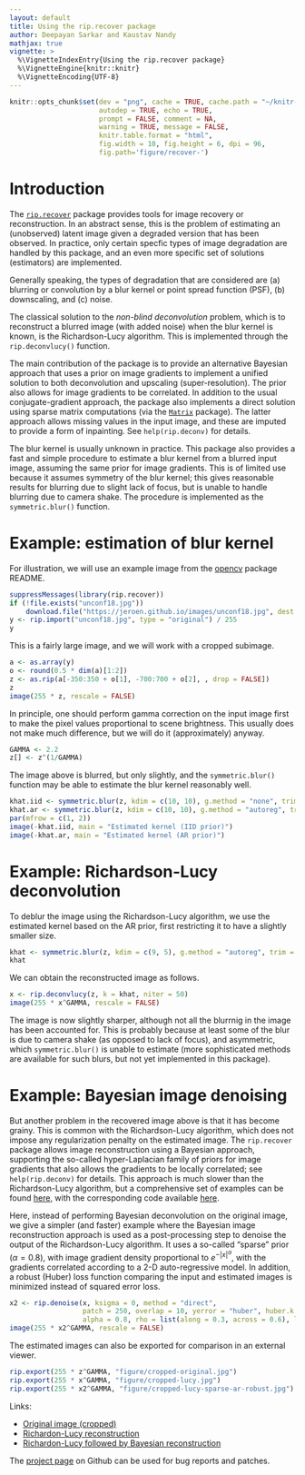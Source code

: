 ```yaml
---
layout: default
title: Using the rip.recover package
author: Deepayan Sarkar and Kaustav Nandy
mathjax: true
vignette: >
  %\VignetteIndexEntry{Using the rip.recover package}
  %\VignetteEngine{knitr::knitr}
  %\VignetteEncoding{UTF-8}
---
```



```r
knitr::opts_chunk$set(dev = "png", cache = TRUE, cache.path = "~/knitr-cache/rip/",
                      autodep = TRUE, echo = TRUE,
                      prompt = FALSE, comment = NA, 
                      warning = TRUE, message = FALSE,
                      knitr.table.format = "html",
                      fig.width = 10, fig.height = 6, dpi = 96,
                      fig.path='figure/recover-')
```



# Introduction

The
[`rip.recover`](https://github.com/deepayan/rip/tree/main/rip.recover)
package provides tools for image recovery or reconstruction. In an
abstract sense, this is the problem of estimating an (unobserved)
latent image given a degraded version that has been observed. In
practice, only certain specfic types of image degradation are handled
by this package, and an even more specific set of solutions
(estimators) are implemented.

Generally speaking, the types of degradation that are considered are
(a) blurring or convolution by a blur kernel or point spread function
(PSF), (b) downscaling, and (c) noise.

The classical solution to the _non-blind deconvolution_ problem, which
is to reconstruct a blurred image (with added noise) when the blur
kernel is known, is the Richardson-Lucy algorithm. This is implemented
through the `rip.deconvlucy()` function.

The main contribution of the package is to provide an alternative
Bayesian approach that uses a prior on image gradients to implement a
unified solution to both deconvolution and upscaling
(super-resolution). The prior also allows for image gradients to be
correlated. In addition to the usual conjugate-gradient approach, the
package also implements a direct solution using sparse matrix
computations (via the
[`Matrix`](https://cran.r-project.org/package=Matrix) package). The
latter approach allows missing values in the input image, and these
are imputed to provide a form of inpainting. See `help(rip.deconv)`
for details.

The blur kernel is usually unknown in practice. This package also
provides a fast and simple procedure to estimate a blur kernel from a
blurred input image, assuming the same prior for image gradients. This
is of limited use because it assumes symmetry of the blur kernel; this
gives reasonable results for blurring due to slight lack of focus, but
is unable to handle blurring due to camera shake. The procedure is
implemented as the `symmetric.blur()` function.


# Example: estimation of blur kernel

For illustration, we will use an example image from the
[opencv](https://github.com/ropensci/opencv) package README.


```r
suppressMessages(library(rip.recover))
if (!file.exists("unconf18.jpg"))
    download.file("https://jeroen.github.io/images/unconf18.jpg", dest = "unconf18.jpg")
y <- rip.import("unconf18.jpg", type = "original") / 255
y
```

This is a fairly large image, and we will work with a cropped
subimage.

```r
a <- as.array(y)
o <- round(0.5 * dim(a)[1:2])
z <- as.rip(a[-350:350 + o[1], -700:700 + o[2], , drop = FALSE])
z
image(255 * z, rescale = FALSE)
```

In principle, one should perform gamma correction on the input image
first to make the pixel values proportional to scene brightness. This
usually does not make much difference, but we will do it
(approximately) anyway.

```r
GAMMA <- 2.2
z[] <- z^(1/GAMMA)
```

The image above is blurred, but only slightly, and the
`symmetric.blur()` function may be able to estimate the blur kernel
reasonably well.


```r
khat.iid <- symmetric.blur(z, kdim = c(10, 10), g.method = "none", trim = FALSE)
khat.ar <- symmetric.blur(z, kdim = c(10, 10), g.method = "autoreg", trim = FALSE)
par(mfrow = c(1, 2))
image(-khat.iid, main = "Estimated kernel (IID prior)")
image(-khat.ar, main = "Estimated kernel (AR prior)")
```

# Example: Richardson-Lucy deconvolution

To deblur the image using the Richardson-Lucy algorithm, we use the
estimated kernel based on the AR prior, first restricting it to have a
slightly smaller size.

```r
khat <- symmetric.blur(z, kdim = c(9, 5), g.method = "autoreg", trim = FALSE)
khat
```

We can obtain the reconstructed image as follows.

```r
x <- rip.deconvlucy(z, k = khat, niter = 50)
image(255 * x^GAMMA, rescale = FALSE)
```

The image is now slightly sharper, although not all the blurrnig in
the image has been accounted for. This is probably because at least
some of the blur is due to camera shake (as opposed to lack of focus),
and asymmetric, which `symmetric.blur()` is unable to estimate (more
sophisticated methods are available for such blurs, but not yet
implemented in this package).

# Example: Bayesian image denoising

But another problem in the recovered image above is that it has become
grainy. This is common with the Richardson-Lucy algorithm, which does
not impose any regularization penalty on the estimated image. The
`rip.recover` package allows image reconstruction using a Bayesian
approach, supporting the so-called hyper-Laplacian family of priors
for image gradients that also allows the gradients to be locally
correlated; see `help(rip.deconv)` for details. This approach is much
slower than the Richardson-Lucy algorithm, but a comprehensive set of
examples can be found
[here](https://www.isid.ac.in/~deepayan/rip/html), with the
corresponding code available
[here](https://github.com/deepayan/rip.testing).

Here, instead of performing Bayesian deconvolution on the original
image, we give a simpler (and faster) example where the Bayesian image
reconstruction approach is used as a post-processing step to denoise
the output of the Richardson-Lucy algorithm. It uses a so-called
"sparse" prior ($\alpha = 0.8$), with image gradient density
proportional to $e^{-\lvert x \rvert^\alpha}$, with the gradients
correlated according to a 2-D auto-regressive model. In addition, a
robust (Huber) loss function comparing the input and estimated images
is minimized instead of squared error loss.

```r
x2 <- rip.denoise(x, ksigma = 0, method = "direct",
                  patch = 250, overlap = 10, yerror = "huber", huber.k = 1,
                  alpha = 0.8, rho = list(along = 0.3, across = 0.6), lambda = 0.025)
image(255 * x2^GAMMA, rescale = FALSE)
```

The estimated images can also be exported for comparison in an
external viewer.

```r
rip.export(255 * z^GAMMA, "figure/cropped-original.jpg")
rip.export(255 * x^GAMMA, "figure/cropped-lucy.jpg")
rip.export(255 * x2^GAMMA, "figure/cropped-lucy-sparse-ar-robust.jpg")
```

Links:

- [Original image (cropped)](figure/cropped-original.jpg)
- [Richardon-Lucy reconstruction](figure/cropped-lucy.jpg)
- [Richardon-Lucy followed by Bayesian reconstruction](figure/cropped-lucy-sparse-ar-robust.jpg)


The [project page](https://github.com/deepayan/rip) on Github can be
used for bug reports and patches.


